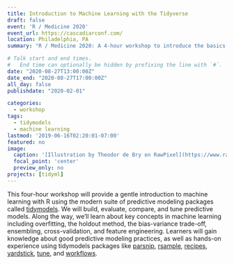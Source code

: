 ```yaml
---
title: Introduction to Machine Learning with the Tidyverse 
draft: false
event: 'R / Medicine 2020'
event_url: https://cascadiarconf.com/
location: Philadelphia, PA
summary: "R / Medicine 2020: A 4-hour workshop to introduce the basics of machine learning in R using tidymodels."

# Talk start and end times.
#   End time can optionally be hidden by prefixing the line with `#`.
date: "2020-08-27T13:00:00Z"
date_end: "2020-08-27T17:00:00Z"
all_day: false
publishdate: "2020-02-01"

categories:
  - workshop
tags:
  - tidymodels
  - machine learning
lastmod: '2019-06-16T02:20:01-07:00'
featured: no
image:
  caption: '[Illustration by Theodor de Bry on RawPixel](https://www.rawpixel.com/image/328198/free-illustration-image-ship-theodor-bry-medieval)'
  focal_point: 'center'
  preview_only: no
projects: [tidyml]
---
```


This four-hour workshop will provide a gentle introduction to machine learning with R using the modern suite of predictive modeling packages called [tidymodels](https://github.com/tidymodels). We will build, evaluate, compare, and tune predictive models. Along the way, we’ll learn about key concepts in machine learning including overfitting, the holdout method, the bias-variance trade-off, ensembling, cross-validation, and feature engineering. Learners will gain knowledge about good predictive modeling practices, as well as hands-on experience using tidymodels packages like [parsnip](https://tidymodels.github.io/parsnip), [rsample](https://tidymodels.github.io/rsample), [recipes](https://tidymodels.github.io/recipes/), [yardstick](https://tidymodels.github.io/yardstick/), [tune](https://tidymodels.github.io/tune/), and [workflows](https://tidymodels.github.io/workflows/).